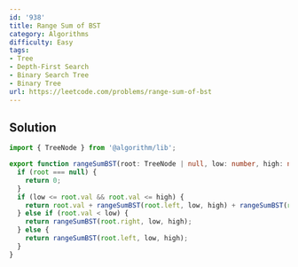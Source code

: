 ```yaml
---
id: '938'
title: Range Sum of BST
category: Algorithms
difficulty: Easy
tags:
- Tree
- Depth-First Search
- Binary Search Tree
- Binary Tree
url: https://leetcode.com/problems/range-sum-of-bst
---
```


## Solution

```typescript filename="solution.ts" copy
import { TreeNode } from '@algorithm/lib';

export function rangeSumBST(root: TreeNode | null, low: number, high: number): number {
  if (root === null) {
    return 0;
  }
  if (low <= root.val && root.val <= high) {
    return root.val + rangeSumBST(root.left, low, high) + rangeSumBST(root.right, low, high);
  } else if (root.val < low) {
    return rangeSumBST(root.right, low, high);
  } else {
    return rangeSumBST(root.left, low, high);
  }
}
```


